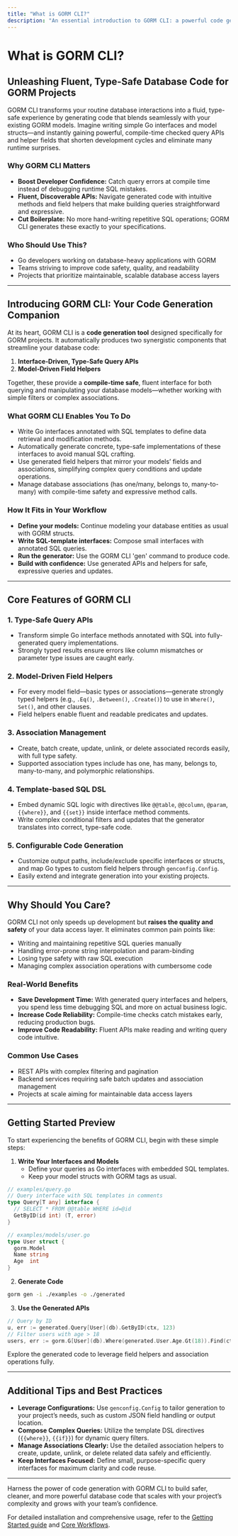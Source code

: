 ```yaml
---
title: "What is GORM CLI?"
description: "An essential introduction to GORM CLI: a powerful code generation tool that creates type-safe, interface-driven query APIs and model-driven field helpers for GORM projects. Learn how it streamlines database code, increases compile-time safety, and enables fluent, discoverable APIs for efficient development."
---
```


# What is GORM CLI?

## Unleashing Fluent, Type-Safe Database Code for GORM Projects

GORM CLI transforms your routine database interactions into a fluid, type-safe experience by generating code that blends seamlessly with your existing GORM models. Imagine writing simple Go interfaces and model structs—and instantly gaining powerful, compile-time checked query APIs and helper fields that shorten development cycles and eliminate many runtime surprises.

### Why GORM CLI Matters
- **Boost Developer Confidence:** Catch query errors at compile time instead of debugging runtime SQL mistakes.
- **Fluent, Discoverable APIs:** Navigate generated code with intuitive methods and field helpers that make building queries straightforward and expressive.
- **Cut Boilerplate:** No more hand-writing repetitive SQL operations; GORM CLI generates these exactly to your specifications.

### Who Should Use This?
- Go developers working on database-heavy applications with GORM
- Teams striving to improve code safety, quality, and readability
- Projects that prioritize maintainable, scalable database access layers

---

## Introducing GORM CLI: Your Code Generation Companion

At its heart, GORM CLI is a **code generation tool** designed specifically for GORM projects. It automatically produces two synergistic components that streamline your database code:

1. **Interface‑Driven, Type‑Safe Query APIs**
2. **Model‑Driven Field Helpers**

Together, these provide a **compile-time safe**, fluent interface for both querying and manipulating your database models—whether working with simple filters or complex associations.

### What GORM CLI Enables You To Do
- Write Go interfaces annotated with SQL templates to define data retrieval and modification methods.
- Automatically generate concrete, type-safe implementations of these interfaces to avoid manual SQL crafting.
- Use generated field helpers that mirror your models’ fields and associations, simplifying complex query conditions and update operations.
- Manage database associations (has one/many, belongs to, many-to-many) with compile-time safety and expressive method calls.

### How It Fits in Your Workflow
- **Define your models:** Continue modeling your database entities as usual with GORM structs.
- **Write SQL-template interfaces:** Compose small interfaces with annotated SQL queries.
- **Run the generator:** Use the GORM CLI 'gen' command to produce code.
- **Build with confidence:** Use generated APIs and helpers for safe, expressive queries and updates.


---

## Core Features of GORM CLI

### 1. Type-Safe Query APIs
- Transform simple Go interface methods annotated with SQL into fully-generated query implementations.
- Strongly typed results ensure errors like column mismatches or parameter type issues are caught early.

### 2. Model-Driven Field Helpers
- For every model field—basic types or associations—generate strongly typed helpers (e.g., `.Eq()`, `.Between()`, `.Create()`) to use in `Where()`, `Set()`, and other clauses.
- Field helpers enable fluent and readable predicates and updates.

### 3. Association Management
- Create, batch create, update, unlink, or delete associated records easily, with full type safety.
- Supported association types include has one, has many, belongs to, many-to-many, and polymorphic relationships.

### 4. Template-based SQL DSL
- Embed dynamic SQL logic with directives like `@@table`, `@@column`, `@param`, `{{where}}`, and `{{set}}` inside interface method comments.
- Write complex conditional filters and updates that the generator translates into correct, type-safe code.

### 5. Configurable Code Generation
- Customize output paths, include/exclude specific interfaces or structs, and map Go types to custom field helpers through `genconfig.Config`.
- Easily extend and integrate generation into your existing projects.


---

## Why Should You Care?

GORM CLI not only speeds up development but **raises the quality and safety** of your data access layer. It eliminates common pain points like:

- Writing and maintaining repetitive SQL queries manually
- Handling error-prone string interpolation and param-binding
- Losing type safety with raw SQL execution
- Managing complex association operations with cumbersome code

### Real-World Benefits
- **Save Development Time:** With generated query interfaces and helpers, you spend less time debugging SQL and more on actual business logic.
- **Increase Code Reliability:** Compile-time checks catch mistakes early, reducing production bugs.
- **Improve Code Readability:** Fluent APIs make reading and writing query code intuitive.

### Common Use Cases
- REST APIs with complex filtering and pagination
- Backend services requiring safe batch updates and association management
- Projects at scale aiming for maintainable data access layers

---

## Getting Started Preview

To start experiencing the benefits of GORM CLI, begin with these simple steps:

1. **Write Your Interfaces and Models**
   - Define your queries as Go interfaces with embedded SQL templates.
   - Keep your model structs with GORM tags as usual.

```go
// examples/query.go
// Query interface with SQL templates in comments
type Query[T any] interface {
  // SELECT * FROM @@table WHERE id=@id
  GetByID(id int) (T, error)
}

// examples/models/user.go
type User struct {
  gorm.Model
  Name string
  Age  int
}
```

2. **Generate Code**

```bash
gorm gen -i ./examples -o ./generated
```

3. **Use the Generated APIs**

```go
// Query by ID
u, err := generated.Query[User](db).GetByID(ctx, 123)
// Filter users with age > 18
users, err := gorm.G[User](db).Where(generated.User.Age.Gt(18)).Find(ctx)
```

Explore the generated code to leverage field helpers and association operations fully.

---

## Additional Tips and Best Practices

- **Leverage Configurations:** Use `genconfig.Config` to tailor generation to your project’s needs, such as custom JSON field handling or output location.
- **Compose Complex Queries:** Utilize the template DSL directives (`{{where}}`, `{{if}}`) for dynamic query filters.
- **Manage Associations Clearly:** Use the detailed association helpers to create, update, unlink, or delete related data safely and efficiently.
- **Keep Interfaces Focused:** Define small, purpose-specific query interfaces for maximum clarity and code reuse.

---

Harness the power of code generation with GORM CLI to build safer, cleaner, and more powerful database code that scales with your project’s complexity and grows with your team’s confidence.

For detailed installation and comprehensive usage, refer to the [Getting Started guide](/getting-started/setup-basics/installation) and [Core Workflows](/guides/core-workflows/type-safe-queries).
